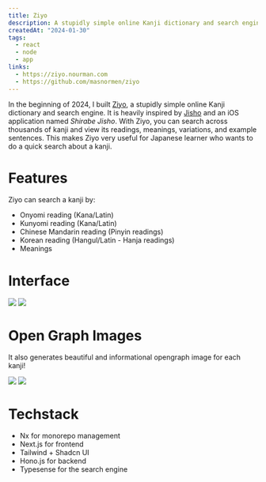 ```yaml
---
title: Ziyo
description: A stupidly simple online Kanji dictionary and search engine.
createdAt: "2024-01-30"
tags:
  - react
  - node
  - app
links:
  - https://ziyo.nourman.com
  - https://github.com/masnormen/ziyo
---
```


In the beginning of 2024, I built [Ziyo](https://ziyo.nourman.com/), a stupidly simple online Kanji dictionary and search engine. It is heavily inspired by [Jisho](http://jisho.org/) and an iOS application named *Shirabe Jisho*. With Ziyo, you can search across thousands of kanji and view its readings, meanings, variations, and example sentences. This makes Ziyo very useful for Japanese learner who wants to do a quick search about a kanji.

# Features

Ziyo can search a kanji by:

- Onyomi reading (Kana/Latin)
- Kunyomi reading (Kana/Latin)
- Chinese Mandarin reading (Pinyin readings)
- Korean reading (Hangul/Latin - Hanja readings)
- Meanings

# Interface

<div className="flex flex-col sm:flex-row gap-4">
  <img className="sm:w-1/2" src="https://www.notion.so/image/https%3A%2F%2Fprod-files-secure.s3.us-west-2.amazonaws.com%2F60678cfd-c33f-44e7-a8ed-09d08e538e17%2F73900d95-4ca3-46dc-b5bc-ac637d5e84e0%2FUntitled.png?table=block&id=2bc2a545-2f53-4d9f-8f5c-98ed4529df28&cache=v2"/>
  <img className="sm:w-1/2" src="https://www.notion.so/image/https%3A%2F%2Fprod-files-secure.s3.us-west-2.amazonaws.com%2F60678cfd-c33f-44e7-a8ed-09d08e538e17%2F7cc005b2-6f5e-4f93-a718-f6a59343e5fc%2FUntitled.png?table=block&id=2c90de43-94c7-427d-8631-c5aad173223b&cache=v2"/>
</div>

# Open Graph Images

It also generates beautiful and informational opengraph image for each kanji!

<div className="flex flex-col sm:flex-row gap-4">
  <img className="sm:w-1/2" src="https://www.notion.so/image/https%3A%2F%2Fprod-files-secure.s3.us-west-2.amazonaws.com%2F60678cfd-c33f-44e7-a8ed-09d08e538e17%2F6dc48a92-6e6a-4dc2-ad09-a406955a6a76%2FUntitled.png?table=block&id=a4e64035-d9c1-431a-9b11-e6a4c2366887&cache=v2"/>
  <img className="sm:w-1/2" src="https://www.notion.so/image/https%3A%2F%2Fprod-files-secure.s3.us-west-2.amazonaws.com%2F60678cfd-c33f-44e7-a8ed-09d08e538e17%2F28950aac-6e57-4c76-a61f-fbd6bd5157dc%2FUntitled.png?table=block&id=70c9eba6-0f30-40a1-9cf9-3054ce7f3e29&cache=v2"/>
</div>

# Techstack

- Nx for monorepo management
- Next.js for frontend
- Tailwind + Shadcn UI
- Hono.js for backend
- Typesense for the search engine